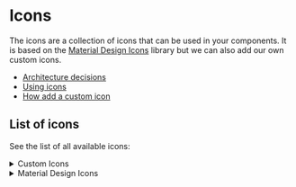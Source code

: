

<Meta title='Getting Started/Icons' />

# Icons

The icons are a collection of icons that can be used in your components. It is based on the [Material Design Icons](https://materialdesignicons.com/) library but we can also add our own custom icons.

- [Architecture decisions](/docs/docs-architecture-decision-records-adr-0011-why-host-our-own-icon-library-and-why-cdn--docs)
- [Using icons](/docs/components-icon--docs)
- [How add a custom icon](https://github.com/juntossomosmais/atomium/tree/main/packages/icons#adding-a-new-icon)

## List of icons

See the list of all available icons:

<details class='icon-gallery'>
  <summary>Custom Icons</summary>

  <p>Some custom icons have the `-colorful` variation because they have specific colors that make up their identity.</p>
  <IconGallery>
    {iconsList?.custom?.map((icon) => (
      <IconItem name={icon}>
        <atom-icon icon={icon}></atom-icon>
      </IconItem>
    ))}
  </IconGallery>
</details>

<details class='icon-gallery'>
  <summary>Material Design Icons</summary>
  <IconGallery>
    {iconsList?.mdi?.map((icon) => (
      <IconItem name={icon}>
        <atom-icon icon={icon}></atom-icon>
      </IconItem>
    ))}
  </IconGallery>
</details>
